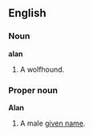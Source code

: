==English==
===Noun===
'''alan'''

#A wolfhound.

===Proper noun===
'''Alan'''

#A male [[given name]].